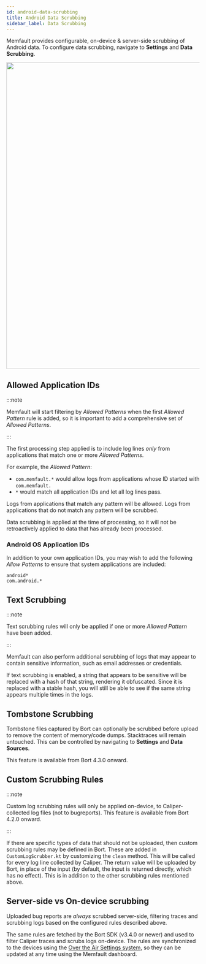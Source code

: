 ```yaml
---
id: android-data-scrubbing
title: Android Data Scrubbing
sidebar_label: Data Scrubbing
---
```


Memfault provides configurable, on-device & server-side scrubbing of Android
data. To configure data scrubbing, navigate to **Settings** and **Data
Scrubbing**.

<p align="center">
  <img width="800" src="/binary-assets/android-data-scrubbing.png" />
</p>

## Allowed Application IDs

:::note

Memfault will start filtering by _Allowed Patterns_ when the first _Allowed
Pattern_ rule is added, so it is important to add a comprehensive set of
_Allowed Patterns_.

:::

The first processing step applied is to include log lines _only_ from
applications that match one or more _Allowed Patterns_.

For example, the _Allowed Pattern_:

- `com.memfault.*` would allow logs from applications whose ID started with
  `com.memfault.`
- `*` would match all application IDs and let all log lines pass.

Logs from applications that match any pattern will be allowed. Logs from
applications that do not match any pattern will be scrubbed.

Data scrubbing is applied at the time of processing, so it will not be
retroactively applied to data that has already been processed.

### Android OS Application IDs

In addition to your own application IDs, you may wish to add the following
_Allow Patterns_ to ensure that system applications are included:

```text
android*
com.android.*
```

## Text Scrubbing

:::note

Text scrubbing rules will only be applied if one or more _Allowed Pattern_ have
been added.

:::

Memfault can also perform additional scrubbing of logs that may appear to
contain sensitive information, such as email addresses or credentials.

If text scrubbing is enabled, a string that appears to be sensitive will be
replaced with a hash of that string, rendering it obfuscated. Since it is
replaced with a stable hash, you will still be able to see if the same string
appears multiple times in the logs.

## Tombstone Scrubbing

Tombstone files captured by Bort can optionally be scrubbed before upload to
remove the content of memory/code dumps. Stacktraces will remain untouched. This
can be controlled by navigating to **Settings** and **Data Sources**.

This feature is available from Bort 4.3.0 onward.

## Custom Scrubbing Rules

:::note

Custom log scrubbing rules will only be applied on-device, to Caliper-collected
log files (not to bugreports). This feature is available from Bort 4.2.0 onward.

:::

If there are specific types of data that should not be uploaded, then custom
scrubbing rules may be defined in Bort. These are added in
`CustomLogScrubber.kt` by customizing the `clean` method. This will be called
for every log line collected by Caliper. The return value will be uploaded by
Bort, in place of the input (by default, the input is returned directly, which
has no effect). This is in addition to the other scrubbing rules mentioned
above.

## Server-side vs On-device scrubbing

Uploaded bug reports are _always_ scrubbed server-side, filtering traces and
scrubbing logs based on the configured rules described above.

The same rules are fetched by the Bort SDK (v3.4.0 or newer) and used to filter
Caliper traces and scrubs logs on-device. The rules are synchronized to the
devices using the
[Over the Air Settings system](https://docs.memfault.com/docs/android/android-bort#features-and-configuration),
so they can be updated at any time using the Memfault dashboard.
